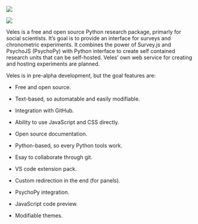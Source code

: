 ::: logo
::: light-mode
![](./figs/Veles-logo.svg)
:::

::: dark-mode
![](./figs/Veles-logo-white.svg)
:::
:::

Veles is a free and open source Python research package, primarly for social scientists. It's goal is to provide an interface for surveys and chronometric experiments. It combines the power of Survey.js and PsychoJS (PsychoPy) with Python interface to create self contained research units that can be self-hosted. Veles' own web service for creating and hosting experiments are planned.

Veles is in pre-alpha development, but the goal features are:

-   Free and open source.

-   Text-based, so automatable and easily modifiable.

-   Integration with GitHub.

-   Ability to use JavaScript and CSS directly.

-   Open source documentation.

-   Python-based, so every Python tools work.

-   Esay to collaborate through git.

-   VS code extension pack.

-   Custom redirection in the end (for panels).

-   PsychoPy integration.

-   JavaScript code preview.

-   Modifiable themes.
